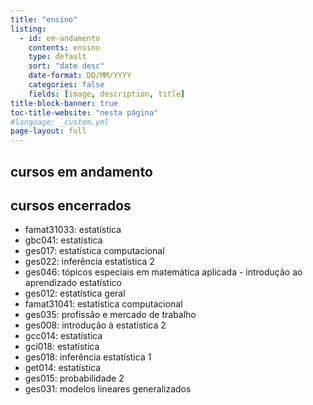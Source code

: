 ```yaml
---
title: "ensino"
listing:
  - id: em-andamento
    contents: ensino
    type: default
    sort: "date desc"
    date-format: DD/MM/YYYY
    categories: false
    fields: [image, description, title]
title-block-banner: true
toc-title-website: "nesta página"
#language: _custom.yml
page-layout: full
---
```


## cursos em andamento

:::{#em-andamento}
:::

## cursos encerrados

- famat31033: estatística
- gbc041: estatística
- ges017: estatística computacional
- ges022: inferência estatística 2
- ges046: tópicos especiais em matemática aplicada - introdução ao aprendizado estatístico
- ges012: estatística geral
- famat31041: estatística computacional
- ges035: profissão e mercado de trabalho
- ges008: introdução à estatística 2
- gcc014: estatística
- gci018: estatística
- ges018: inferência estatística 1
- get014: estatística
- ges015: probabilidade 2
- ges031: modelos lineares generalizados



